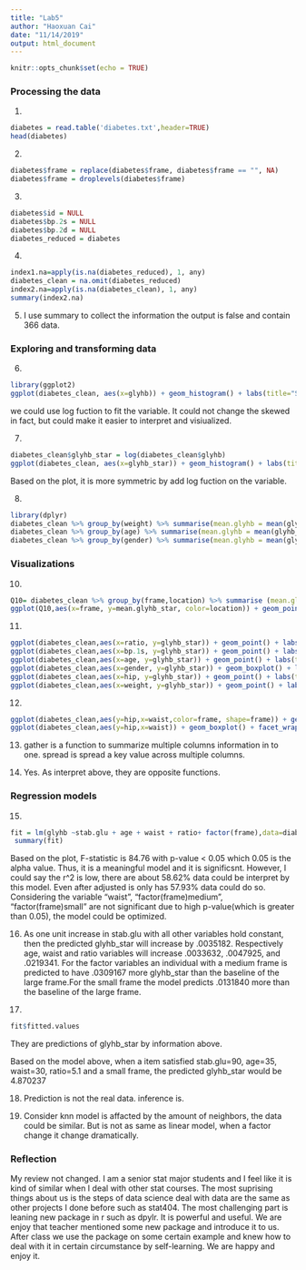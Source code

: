 ---
title: "Lab5"
author: "Haoxuan Cai"
date: "11/14/2019"
output: html_document
---

```{r setup, include=FALSE}
knitr::opts_chunk$set(echo = TRUE)
```

### Processing the data

1.

```{r}
diabetes = read.table('diabetes.txt',header=TRUE)
head(diabetes)
```

2.

```{r}
diabetes$frame = replace(diabetes$frame, diabetes$frame == "", NA)
diabetes$frame = droplevels(diabetes$frame)
```

3.
```{r}
diabetes$id = NULL
diabetes$bp.2s = NULL
diabetes$bp.2d = NULL
diabetes_reduced = diabetes
```

4.
```{r}
index1.na=apply(is.na(diabetes_reduced), 1, any)
diabetes_clean = na.omit(diabetes_reduced)
index2.na=apply(is.na(diabetes_clean), 1, any)
summary(index2.na)
```


5. 
I use summary to collect the information the output is false and contain 366 data.

### Exploring and transforming data

6.
```{r}
library(ggplot2)
ggplot(diabetes_clean, aes(x=glyhb)) + geom_histogram() + labs(title="Spread of glyhb variable") 
```
we could use log fuction to fit the variable. It could not change the skewed in fact, but could make it easier to interpret and visiualized.

7.
```{r}
diabetes_clean$glyhb_star = log(diabetes_clean$glyhb)
ggplot(diabetes_clean, aes(x=glyhb_star)) + geom_histogram() + labs(title="Spread of 'glyhb_star' Variable", x="log(glyhb)")
```
Based on the plot, it is more symmetric by add log fuction on the variable.

8.
```{r}
library(dplyr)
diabetes_clean %>% group_by(weight) %>% summarise(mean.glyhb = mean(glyhb_star))
diabetes_clean %>% group_by(age) %>% summarise(mean.glyhb = mean(glyhb_star))
diabetes_clean %>% group_by(gender) %>% summarise(mean.glyhb = mean(glyhb_star))
```



### Visualizations

10.

```{r}
Q10= diabetes_clean %>% group_by(frame,location) %>% summarise (mean.glyhb_star= mean(glyhb_star))
ggplot(Q10,aes(x=frame, y=mean.glyhb_star, color=location)) + geom_point() + labs(title="Mean log(glyhb) by frame")
```

11.
```{r}
ggplot(diabetes_clean,aes(x=ratio, y=glyhb_star)) + geom_point() + labs(title="Ratio by log(glyhb)")
ggplot(diabetes_clean,aes(x=bp.1s, y=glyhb_star)) + geom_point() + labs(title="Blood Pressure by log(glyhb)")
ggplot(diabetes_clean,aes(x=age, y=glyhb_star)) + geom_point() + labs(title="Age by log(glyhb)")
ggplot(diabetes_clean,aes(x=gender, y=glyhb_star)) + geom_boxplot() + labs(title="Gender by log(glyhb")
ggplot(diabetes_clean,aes(x=hip, y=glyhb_star)) + geom_point() + labs(title="Hip Measurement (in) by log(glyhb)")
ggplot(diabetes_clean,aes(x=weight, y=glyhb_star)) + geom_point() + labs(title="Weight by log(glyhb")
```

12.
```{r}
ggplot(diabetes_clean,aes(y=hip,x=waist,color=frame, shape=frame)) + geom_point() 
ggplot(diabetes_clean,aes(y=hip,x=waist)) + geom_boxplot() + facet_wrap(~frame)
```

13.
gather is a function to summarize multiple columns information in to one. spread is spread a key value across multiple columns.

14.
Yes. As interpret above, they are opposite functions.


### Regression models

15.
```{r}
fit = lm(glyhb ~stab.glu + age + waist + ratio+ factor(frame),data=diabetes_clean)
 summary(fit)
```
Based on the plot, F-statistic is 84.76 with p-value < 0.05 which 0.05 is the alpha value. Thus, it is a meaningful model and it is significsnt.
However, I could say the r^2 is low, there are about 58.62% data could be interpret by this model. Even after adjusted is only has 57.93% data could do so. Considering the variable "waist", "factor(frame)medium", "factor(frame)small " are not significant due to high p-value(which is greater than 0.05), the model could be optimized.

16.
As one unit increase in stab.glu with all other variables hold constant, then the predicted glyhb_star will increase by .0035182. Respectively age, waist and ratio variables will increase .0033632, .0047925, and .0219341. For the factor variables an individual with a medium frame is predicted to have .0309167 more glyhb_star than the baseline of the large frame.For the small frame the model predicts .0131840 more than the baseline of the large frame. 

17.
```{r}
fit$fitted.values
```
They are predictions of glyhb_star by information above.

Based on the model above, when a item satisfied stab.glu=90, age=35, waist=30, ratio=5.1 and a small frame, the predicted glyhb_star would be 4.870237 

18.
Prediction is not the real data. inference is.

19. 
Consider knn model is affacted by the amount of neighbors, the data could be similar. But is not as same as linear model, when a factor change it change dramatically.

### Reflection

My review not changed. I am a senior stat major students and I feel like it is kind of similar when I deal with other stat courses. The most suprising things about us is the steps of data science deal with data are the same as other projects I done before such as stat404. The most challenging part is leaning new package in r such as dpylr. It is powerful and useful. We are enjoy that teacher mentioned some new package and introduce it to us. After class we use the package on some certain example and knew how to deal with it in certain circumstance by self-learning. We are happy and enjoy it.
